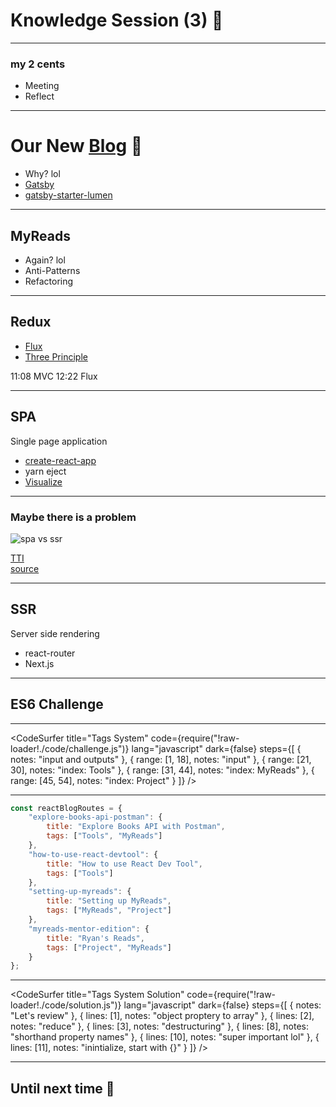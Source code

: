 
<Head>
    <title>Knowledge Session (3) 🤯</title>
</Head>

# Knowledge Session (3) 🤯

---

### my 2 cents

-   Meeting
-   Reflect

---

# Our New [Blog](https://blog-session-652.netlify.com/) 🙌

-   Why? lol
-   [Gatsby](https://www.gatsbyjs.org/)
-   [gatsby-starter-lumen](https://github.com/alxshelepenok/gatsby-starter-lumen)

---

## MyReads

-   Again? lol
-   Anti-Patterns
-   Refactoring

---

## Redux

-   [Flux](https://github.com/facebook/flux)
-   [Three Principle](https://redux.js.org/introduction/three-principles)

11:08 MVC
12:22 Flux

---

## SPA

Single page application

-   [create-react-app](https://github.com/facebook/create-react-app)
-   yarn eject
-   [Visualize](https://npm.anvaka.com/#/view/2d/react-scripts)

---

### Maybe there is a problem

![spa vs ssr](img/spa_ssr.png)

[TTI](https://developers.google.com/web/tools/lighthouse/audits/time-to-interactive)  
[source](https://alistapart.com/article/responsible-javascript-part-1#section4)

---

## SSR

Server side rendering

-   react-router
-   Next.js

---

## ES6 Challenge

---


<CodeSurfer
    title="Tags System"
    code={require("!raw-loader!./code/challenge.js")}
    lang="javascript"
    dark={false}
    steps={[
        { notes: "input and outputs" },
        { range: [1, 18], notes: "input" },
        { range: [21, 30], notes: "index: Tools" },
        { range: [31, 44], notes: "index: MyReads" },
        { range: [45, 54], notes: "index: Project" }
    ]}
/>

---


```javascript implement tag system
const reactBlogRoutes = {
    "explore-books-api-postman": {
        title: "Explore Books API with Postman",
        tags: ["Tools", "MyReads"]
    },
    "how-to-use-react-devtool": {
        title: "How to use React Dev Tool",
        tags: ["Tools"]
    },
    "setting-up-myreads": {
        title: "Setting up MyReads",
        tags: ["MyReads", "Project"]
    },
    "myreads-mentor-edition": {
        title: "Ryan's Reads",
        tags: ["Project", "MyReads"]
    }
};
```

---

<CodeSurfer
    title="Tags System Solution"
    code={require("!raw-loader!./code/solution.js")}
    lang="javascript"
    dark={false}
    steps={[
        { notes: "Let's review" },
        { lines: [1], notes: "object proptery to array" },
        { lines: [2], notes: "reduce" },
        { lines: [3], notes: "destructuring" },
        { lines: [8], notes: "shorthand property names" },
        { lines: [10], notes: "super important lol" },
        { lines: [11], notes: "inintialize, start with {}" }
    ]}
/>

---

## Until next time 👋
